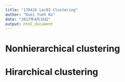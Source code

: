 ```yaml
---
title: "170416 Lec02 Clustering"
author: "Kuei Yueh Ko"
date: "2017年4月16日"
output: html_document
---
```


# Nonhierarchical clustering
# Hirarchical clustering

